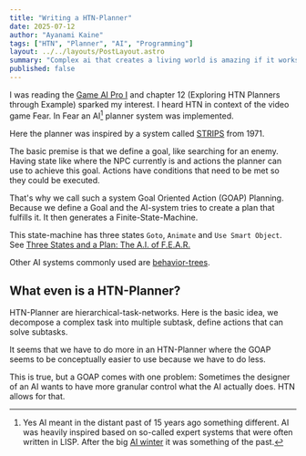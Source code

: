 ```yaml
---
title: "Writing a HTN-Planner"
date: 2025-07-12
author: "Ayanami Kaine"
tags: ["HTN", "Planner", "AI", "Programming"]
layout: ../../layouts/PostLayout.astro
summary: "Complex ai that creates a living world is amazing if it works, if not uff."
published: false
---
```


I was reading the [Game AI Pro I](https://www.gameaipro.com/) and chapter 12 (Exploring HTN Planners through Example) sparked my interest. I heard HTN in context of the video game Fear. In Fear an AI[^1] planner system was implemented. 

Here the planner was inspired by a system called [STRIPS](https://en.wikipedia.org/wiki/Stanford_Research_Institute_Problem_Solver) from 1971. 

The basic premise is that we define a goal, like searching for an enemy. Having state like where the NPC currently is and actions the planner can use to achieve this goal. Actions have conditions that need to be met so they could be executed.

That's why we call such a system Goal Oriented Action (GOAP) Planning. Because we define a Goal and the AI-system tries to create a plan that fulfills it. It then generates a Finite-State-Machine. 

This state-machine has three states `Goto`, `Animate` and `Use Smart Object`. See [Three States and a Plan: The A.I. of F.E.A.R.](https://www.gamedevs.org/uploads/three-states-plan-ai-of-fear.pdf) 

Other AI systems commonly used are [behavior-trees](https://en.wikipedia.org/wiki/Behavior_tree_(artificial_intelligence,_robotics_and_control)).

## What even is a HTN-Planner?

HTN-Planner are hierarchical-task-networks. Here is the basic idea, we decompose a complex task into multiple subtask, define actions that can solve subtasks.

It seems that we have to do more in an HTN-Planner where the GOAP seems to be conceptually easier to use because we have to do less.

This is true, but a GOAP comes with one problem: Sometimes the designer of an AI wants to have more granular control what the AI actually does. HTN allows for that. 
    

[^1]: Yes AI meant in the distant past of 15 years ago something different. AI was heavily inspired based on so-called expert systems that were often written in LISP. After the big [AI winter](https://en.wikipedia.org/wiki/AI_winter) it was something of the past.